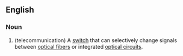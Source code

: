 ==English==
{{wikipedia}}
===Noun===
{{en-noun}}

# (telecommunication) A [[switch]] that can selectively change signals between [[optical fibers]] or integrated [[optical circuit]]s.